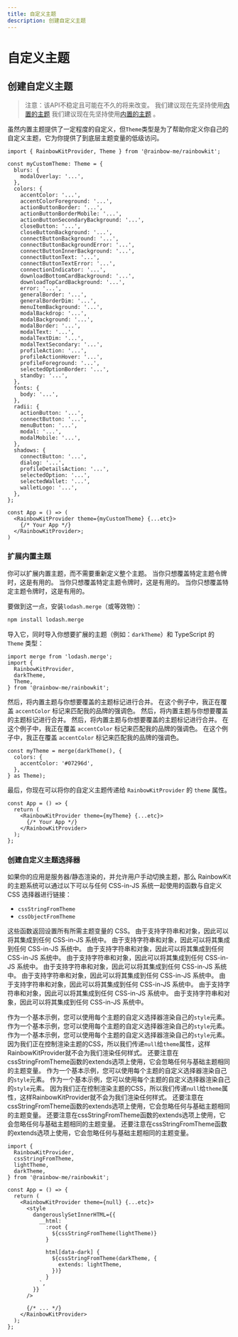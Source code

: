 ```yaml
---
title: 自定义主题
description: 创建自定义主题
---
```


# 自定义主题

## 创建自定义主题

> 注意：该API不稳定且可能在不久的将来改变。 我们建议现在先坚持使用[内置的主题](/docs/theming) 我们建议现在先坚持使用[内置的主题](/docs/theming)
> 。

虽然内置主题提供了一定程度的自定义，但`Theme`类型是为了帮助你定义你自己的自定义主题，它为你提供了到底层主题变量的低级访问。

```tsx
import { RainbowKitProvider, Theme } from '@rainbow-me/rainbowkit';

const myCustomTheme: Theme = {
  blurs: {
    modalOverlay: '...',
  },
  colors: {
    accentColor: '...',
    accentColorForeground: '...',
    actionButtonBorder: '...',
    actionButtonBorderMobile: '...',
    actionButtonSecondaryBackground: '...',
    closeButton: '...',
    closeButtonBackground: '...',
    connectButtonBackground: '...',
    connectButtonBackgroundError: '...',
    connectButtonInnerBackground: '...',
    connectButtonText: '...',
    connectButtonTextError: '...',
    connectionIndicator: '...',
    downloadBottomCardBackground: '...',
    downloadTopCardBackground: '...',
    error: '...',
    generalBorder: '...',
    generalBorderDim: '...',
    menuItemBackground: '...',
    modalBackdrop: '...',
    modalBackground: '...',
    modalBorder: '...',
    modalText: '...',
    modalTextDim: '...',
    modalTextSecondary: '...',
    profileAction: '...',
    profileActionHover: '...',
    profileForeground: '...',
    selectedOptionBorder: '...',
    standby: '...',
  },
  fonts: {
    body: '...',
  },
  radii: {
    actionButton: '...',
    connectButton: '...',
    menuButton: '...',
    modal: '...',
    modalMobile: '...',
  },
  shadows: {
    connectButton: '...',
    dialog: '...',
    profileDetailsAction: '...',
    selectedOption: '...',
    selectedWallet: '...',
    walletLogo: '...',
  },
};

const App = () => (
  <RainbowKitProvider theme={myCustomTheme} {...etc}>
    {/* Your App */}
  </RainbowKitProvider>;
)
```

### 扩展内置主题

你可以扩展内置主题，而不需要重新定义整个主题。 当你只想覆盖特定主题令牌时，这是有用的。 当你只想覆盖特定主题令牌时，这是有用的。 当你只想覆盖特定主题令牌时，这是有用的。

要做到这一点，安装`lodash.merge`（或等效物）：

```bash
npm install lodash.merge
```

导入它，同时导入你想要扩展的主题（例如：`darkTheme`）和 TypeScript 的 `Theme` 类型：

```tsx
import merge from 'lodash.merge';
import {
  RainbowKitProvider,
  darkTheme,
  Theme,
} from '@rainbow-me/rainbowkit';
```

然后，将内置主题与你想要覆盖的主题标记进行合并。 在这个例子中，我正在覆盖 `accentColor` 标记来匹配我的品牌的强调色。 然后，将内置主题与你想要覆盖的主题标记进行合并。 然后，将内置主题与你想要覆盖的主题标记进行合并。 在这个例子中，我正在覆盖 `accentColor` 标记来匹配我的品牌的强调色。 在这个例子中，我正在覆盖 `accentColor` 标记来匹配我的品牌的强调色。

```tsx
const myTheme = merge(darkTheme(), {
  colors: {
    accentColor: '#07296d',
  },
} as Theme);
```

最后，你现在可以将你的自定义主题传递给 `RainbowKitProvider` 的 `theme` 属性。

```tsx
const App = () => {
  return (
    <RainbowKitProvider theme={myTheme} {...etc}>
      {/* Your App */}
    </RainbowKitProvider>
  );
};
```

### 创建自定义主题选择器

如果你的应用是服务器/静态渲染的，并允许用户手动切换主题，那么 RainbowKit 的主题系统可以通过以下可以与任何 CSS-in-JS 系统一起使用的函数与自定义 CSS 选择器进行链接：

- `cssStringFromTheme`
- `cssObjectFromTheme`

这些函数返回设置所有所需主题变量的 CSS。 由于支持字符串和对象，因此可以将其集成到任何 CSS-in-JS 系统中。 由于支持字符串和对象，因此可以将其集成到任何 CSS-in-JS 系统中。 由于支持字符串和对象，因此可以将其集成到任何 CSS-in-JS 系统中。 由于支持字符串和对象，因此可以将其集成到任何 CSS-in-JS 系统中。 由于支持字符串和对象，因此可以将其集成到任何 CSS-in-JS 系统中。 由于支持字符串和对象，因此可以将其集成到任何 CSS-in-JS 系统中。 由于支持字符串和对象，因此可以将其集成到任何 CSS-in-JS 系统中。 由于支持字符串和对象，因此可以将其集成到任何 CSS-in-JS 系统中。 由于支持字符串和对象，因此可以将其集成到任何 CSS-in-JS 系统中。

作为一个基本示例，您可以使用每个主题的自定义选择器渲染自己的`style`元素。 作为一个基本示例，您可以使用每个主题的自定义选择器渲染自己的`style`元素。 作为一个基本示例，您可以使用每个主题的自定义选择器渲染自己的`style`元素。 因为我们正在控制渲染主题的CSS，所以我们传递`null`给`theme`属性，这样RainbowKitProvider就不会为我们渲染任何样式。 还要注意在cssStringFromTheme函数的extends选项上使用，它会忽略任何与基础主题相同的主题变量。 作为一个基本示例，您可以使用每个主题的自定义选择器渲染自己的`style`元素。 作为一个基本示例，您可以使用每个主题的自定义选择器渲染自己的`style`元素。 因为我们正在控制渲染主题的CSS，所以我们传递`null`给`theme`属性，这样RainbowKitProvider就不会为我们渲染任何样式。 还要注意在cssStringFromTheme函数的extends选项上使用，它会忽略任何与基础主题相同的主题变量。 还要注意在cssStringFromTheme函数的extends选项上使用，它会忽略任何与基础主题相同的主题变量。 还要注意在cssStringFromTheme函数的extends选项上使用，它会忽略任何与基础主题相同的主题变量。

```tsx
import {
  RainbowKitProvider,
  cssStringFromTheme,
  lightTheme,
  darkTheme,
} from '@rainbow-me/rainbowkit';

const App = () => {
  return (
    <RainbowKitProvider theme={null} {...etc}>
      <style
        dangerouslySetInnerHTML={{
          __html: `
            :root {
              ${cssStringFromTheme(lightTheme)}
            }

            html[data-dark] {
              ${cssStringFromTheme(darkTheme, {
                extends: lightTheme,
              })}
            }
          `,
        }}
      />

      {/* ... */}
    </RainbowKitProvider>
  );
};
```
